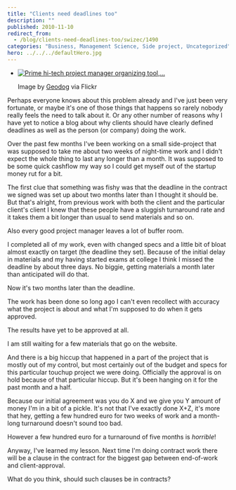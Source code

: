 ```yaml
---
title: "Clients need deadlines too"
description: ""
published: 2010-11-10
redirect_from:
  - /blog/clients-need-deadlines-too/swizec/1490
categories: "Business, Management Science, Side project, Uncategorized"
hero: ../../../defaultHero.jpg
---
```


- [![Prime hi-tech project manager organizing tool,...](https://swizec.com/wp-content/uploads/2010/11/2518202548_eb63607c20_m.jpg "Prime hi-tech project manager organizing tool,...")](http://www.flickr.com/photos/35034356008@N01/2518202548)

  Image by [Geodog](http://www.flickr.com/photos/35034356008@N01/2518202548) via Flickr

Perhaps everyone knows about this problem already and I've just been very fortunate, or maybe it's one of those things that happens so rarely nobody really feels the need to talk about it. Or any other number of reasons why I have yet to notice a blog about why clients should have clearly defined deadlines as well as the person (or company) doing the work.

Over the past few months I've been working on a small side-project that was supposed to take me about two weeks of night-time work and I didn't expect the whole thing to last any longer than a month. It was supposed to be some quick cashflow my way so I could get myself out of the startup money rut for a bit.

The first clue that something was fishy was that the deadline in the contract we signed was set up about two months later than I thought it should be. But that's alright, from previous work with both the client and the particular client's client I knew that these people have a sluggish turnaround rate and it takes them a bit longer than usual to send materials and so on.

Also every good project manager leaves a lot of buffer room.

I completed all of my work, even with changed specs and a little bit of bloat almost exactly on target (the deadline they set). Because of the initial delay in materials and my having started exams at college I think I missed the deadline by about three days. No biggie, getting materials a month later than anticipated will do that.

Now it's two months later than the deadline.

The work has been done so long ago I can't even recollect with accuracy what the project is about and what I'm supposed to do when it gets approved.

The results have yet to be approved at all.

I am still waiting for a few materials that go on the website.

And there is a big hiccup that happened in a part of the project that is mostly out of my control, but most certainly out of the budget and specs for this particular touchup project we were doing. Officially the approval is on hold because of that particular hiccup. But it's been hanging on it for the past month and a half.

Because our initial agreement was you do X and we give you Y amount of money I'm in a bit of a pickle. It's not that I've exactly done X+Z, it's more that hey, getting a few hundred euro for two weeks of work and a month-long turnaround doesn't sound too bad.

However a few hundred euro for a turnaround of five months is _horrible_!

Anyway, I've learned my lesson. Next time I'm doing contract work there will be a clause in the contract for the biggest gap between end-of-work and client-approval.

What do you think, should such clauses be in contracts?

